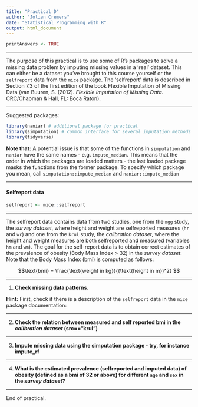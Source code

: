 ```yaml
---
title: "Practical D"
author: "Jolien Cremers"
date: "Statistical Programming with R"
output: html_document
---
```


```r
printAnswers <- TRUE
```

----

The purpose of this practical is to use some of R's packages to solve a missing data problem by imputing missing values in a 'real' dataset. This can either be a dataset you've brought to this course yourself or the `selfreport` data from the `mice` package. The 'selfreport' data is described in Section 7.3 of the first edition of the book Flexible Imputation of Missing Data (van Buuren, S. (2012). *Flexible Imputation of Missing Data.* CRC/Chapman & Hall, FL: Boca Raton).

---

Suggested packages:

```r
library(naniar) # additional package for practical
library(simputation) # common interface for several imputation methods
library(tidyverse)
```
**Note that:** A potential issue is that some of the functions in `simputation` and `naniar` have the same names - e.g. `impute_median`. This means that the order in which the packages are loaded matters - the last loaded package masks the functions from the former package. To specify which package you mean, call `simputation::impute_median` and `naniar::impute_median`

---

#### Selfreport data
```r
selfreport <- mice::selfreport
```

---

The selfreport data contains data from two studies, one from the `mgg` study, the *survey dataset*, where height and weight are selfreported measures (`hr` and `wr`) and one from the `krul` study, the *calibration dataset*, where the height and weight measures are both selfreported and measured (variables `hm` and `wm`). The goal for the self-report data is to obtain correct estimates of the prevalence of obesity (Body Mass Index > 32) in the *survey dataset*. Note that the Body Mass Index (bmi) is computed as follows:

$$\text{bmi} = \frac{\text{weight in kg}}{(\text{height in m})^2} $$

---

1. **Check missing data patterns.**

**Hint:** First, check if there is a description of the `selfreport` data in the `mice` package documentation:

---

2. **Check the relation between measured and self reported bmi in the *calibration dataset* (src=="krul")**


---

3. **Impute missing data using the simputation package - try, for instance impute_rf**

---

4. **What is the estimated prevalence (selfreported and imputed data) of obesity (defined as a bmi of 32 or above) for different `age` and `sex` in the *survey dataset*?**

---

End of practical. 
